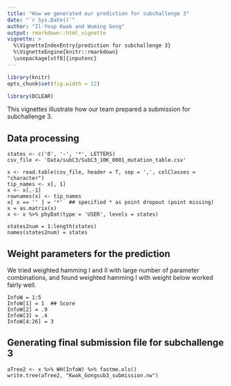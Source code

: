 ```yaml
---
title: "How we generated our prediction for subchallenge 3"
date: "`r Sys.Date()`"
author: "Il-Youp Kwak and Wuming Gong"
output: rmarkdown::html_vignette
vignette: >
  %\VignetteIndexEntry{prediction for subchallenge 3}
  %\VignetteEngine{knitr::rmarkdown}
  \usepackage[utf8]{inputenc}
---
```


```r
library(knitr)
opts_chunk$set(fig.width = 12)
```

```r
library(DCLEAR)
```

This vignettes illustrate how our team prepared a submission for subchallenge 3. 

## Data processing

```
states <- c('0', '-', '*', LETTERS)
csv_file <- 'Data/subC3/SubC3_10K_0001_mutation_table.csv'

x <- read.table(csv_file, header = T, sep = ',', colClasses = "character")
tip_names <- x[, 1]
x <- x[,-1]
rownames(x) <- tip_names
x[ x == '' ] = '*'  ## specified * as point dropout (point missing) 
x = as.matrix(x)
x <- x %>% phyDat(type = 'USER', levels = states)

states2num = 1:length(states)
names(states2num) = states
```

## Weight parameters for the prediction

We tried weighted hamming I and II with large number of parameter combinations, and found weighted hamming I with weight below worked fairly well. 

```
InfoW = 1:5
InfoW[1] = 1  ## Score 
InfoW[2] = .9
InfoW[3] = .4
InfoW[4:26] = 3
```

## Generating final submission file for subchallenge 3

```
aTree2 <- x %>% WH(InfoW) %>% fastme.ols()
write.tree(aTree2, "Kwak_Gongsub3_submission.nw")

```


